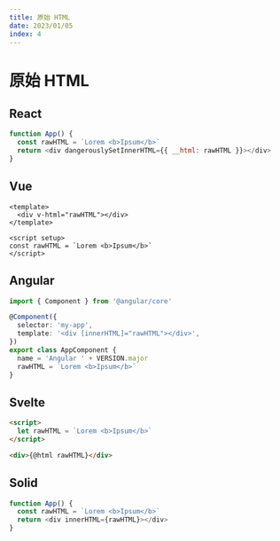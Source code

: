 ```yaml
---
title: 原始 HTML
date: 2023/01/05
index: 4
---
```


# 原始 HTML

## React

```javascript
function App() {
  const rawHTML = `Lorem <b>Ipsum</b>`
  return <div dangerouslySetInnerHTML={{ __html: rawHTML }}></div>
}
```

## Vue

```vue
<template>
  <div v-html="rawHTML"></div>
</template>

<script setup>
const rawHTML = `Lorem <b>Ipsum</b>`
</script>
```

## Angular

```typescript
import { Component } from '@angular/core'

@Component({
  selector: 'my-app',
  template: '<div [innerHTML]="rawHTML"></div>',
})
export class AppComponent {
  name = 'Angular ' + VERSION.major
  rawHTML = `Lorem <b>Ipsum</b>`
}
```

## Svelte

```html
<script>
  let rawHTML = `Lorem <b>Ipsum</b>`
</script>

<div>{@html rawHTML}</div>
```

## Solid

```typescript
function App() {
  const rawHTML = `Lorem <b>Ipsum</b>`
  return <div innerHTML={rawHTML}></div>
}
```
